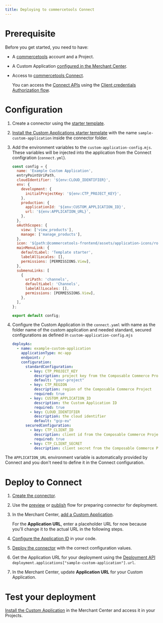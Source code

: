 ```yaml
---
title: Deploying to commercetools Connect
---
```


# Prerequisite

Before you get started, you need to have:

- A [commercetools](https://docs.commercetools.com/getting-started) account and a Project.
- A Custom Application [configured in the Merchant Center](https://docs.commercetools.com/merchant-center/managing-custom-applications).
- Access to [commercetools Connect](https://docs.commercetools.com/connect/overview).

  <Info>

    You can access the [Connect APIs](https://docs.commercetools.com/connect/deployments) using the [Client credentials Authorization flow](https://docs.commercetools.com/connect/hosts-and-authorization).

  </Info>


# Configuration

1. Create a connector using the [starter template](https://docs.commercetools.com/connect/development#install-a-starter-template).
2. [Install the Custom Applications starter template](/getting-started#installing-a-starter-template) with the name `sample-custom-application` inside the connector folder.
3. Add the environment variables to the `custom-application-config.mjs`. These variables will be injected into the application from the Connect configration (`connect.yml`).

    ```js title="custom-application-config.mjs" highlightLines="5-13"
    const config = {
      name: 'Example Custom Application',
      entryPointUriPath,
      cloudIdentifier: '${env:CLOUD_IDENTIFIER}',
      env: {
        development: {
          initialProjectKey: '${env:CTP_PROJECT_KEY}',
        },
        production: {
          applicationId: '${env:CUSTOM_APPLICATION_ID}',
          url: '${env:APPLICATION_URL}',
        },
      },
      oAuthScopes: {
        view: ['view_products'],
        manage: ['manage_products'],
      },
      icon: '${path:@commercetools-frontend/assets/application-icons/rocket.svg}',
      mainMenuLink: {
        defaultLabel: 'Template starter',
        labelAllLocales: [],
        permissions: [PERMISSIONS.View],
      },
      submenuLinks: [
        {
          uriPath: 'channels',
          defaultLabel: 'Channels',
          labelAllLocales: [],
          permissions: [PERMISSIONS.View],
        },
      ],
    };

    export default config;
    ```

4. Configure the Custom Application in the `connect.yaml` with name as the folder name of the custom application and needed standard, secured configurations as defined in `custom-application-config.mjs`

      ```yml
      deployAs:
        - name: example-custom-application
          applicationType: mc-app
          endpoint: /
          configuration:
            standardConfiguration:
              - key: CTP_PROJECT_KEY
                description: project key from the Composable Commerce Project
                default: "your-project"
              - key: CTP_REGION
                description: region of the Composable Commerce Project
                required: true
              - key: CUSTOM_APPLICATION_ID
                description: the Custom Application ID
                required: true
              - key: CLOUD_IDENTIFIER
                description: the cloud identifier
                default: "gcp-eu"
            securedConfiguration:
              - key: CTP_CLIENT_ID
                description: client id from the Composable Commerce Project
                required: true
              - key: CTP_CLIENT_SECRET
                description: client secret from the Composable Commerce Project
      ```

<Info>

The `APPLICATION_URL` environment variable is automatically provided by Connect and you don't need to define it in the Connect configuration.

</Info>

# Deploy to Connect

1. [Create the connector](https://docs.commercetools.com/connect/getting-started#create-a-connector).
2. Use the [preview](https://docs.commercetools.com/connect/getting-started#request-previewable-status-for-connectorstaged) or [publish](https://docs.commercetools.com/connect/getting-started#publish-for-private-use) flow for preparing connector for deployment.
3. In the Merchant Center, [add a Custom Application](https://docs.commercetools.com/merchant-center/managing-custom-applications#adding-a-custom-application).
    <Info>

      For the **Application URL**, enter a placeholder URL for now because you'll change it to the actual URL in the following steps.

    </Info>
4. [Configure the Application ID](https://docs.commercetools.com/merchant-center/managing-custom-applications#assigning-the-application-id) in your code.
4. [Deploy the connector](https://docs.commercetools.com/connect/getting-started#deploy-a-connector) with the correct configuration values.
5. Get the Application URL for your deployment using the [Deployment API](https://docs.commercetools.com/connect/deployments#get-deployment) `deployment.applications["sample-custom-application"].url`.
6. In the Merchant Center, update **Application URL** for your Custom Application.

# Test your deployment

[Install the Custom Application](https://docs.commercetools.com/merchant-center/managing-custom-applications#installing-a-custom-application) in the Merchant Center and access it in your Projects.

